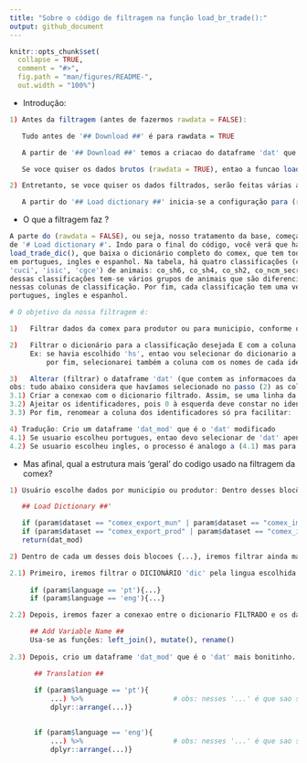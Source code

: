 ```yaml
---
title: "Sobre o código de filtragem na função load_br_trade():"
output: github_document
---
```


```r
knitr::opts_chunk$set(
  collapse = TRUE,
  comment = "#>",
  fig.path = "man/figures/README-",
  out.width = "100%")
```

* Introdução:

```r

1) Antes da filtragem (antes de fazermos rawdata = FALSE): 

   Tudo antes de '## Download ##' é para rawdata = TRUE

   A partir de '## Download ##' temos a criacao do dataframe 'dat' que é uma mega tabela com todos os dados da comex.

   Se voce quiser os dados brutos (rawdata = TRUE), entao a funcao load_br_trade() vai te retornar exatamente esse 'dat' original.

2) Entretanto, se voce quiser os dados filtrados, serão feitas várias alterações nesse 'dat'.

   A partir do '## Load dictionary ##' inicia-se a configuração para (rawdata = FALSE)

```

* O que a filtragem faz ?

```r

A parte do (rawdata = FALSE), ou seja, nosso tratamento da base, começa a partir
de '# Load dictionary #'. Indo para o final do código, você verá que há a funcao
load_trade_dic(), que baixa o dicionário completo do comex, que tem todos os nomes 
em portugues, ingles e espanhol. Na tabela, há quatro classificações (correspondentes a 'hs', 
'cuci', 'isic', 'cgce') de animais: co_sh6, co_sh4, co_sh2, co_ncm_secrom. Para cada uma
dessas classificações tem-se vários grupos de animais que são diferenciados por identificadores 
nessas colunas de classificação. Por fim, cada classificação tem uma versão em 
portugues, ingles e espanhol.

# O objetivo da nossa filtragem é:

1)   Filtrar dados da comex para produtor ou para municipio, conforme o usuário pedir no dataset.

2)   Filtrar o dicionário para a classificação desejada E com a coluna associada em ingles OU portugues, dependendo do que o usuario pedir. Vou pegar 2 colunas no fim das contas.
     Ex: se havia escolhido 'hs', entao vou selecionar do dicionario a coluna 'co_sh4', que possui os identificadores de cada categoria de animais segundo a classificacao 'hs', e,
         por fim, selecionarei também a coluna com os nomes de cada identificador na língua pedida pelo usuário.

3)   Alterar (filtrar) o dataframe 'dat' (que contem as informacoes da comex) a partir do dicionário filtrado: 
obs: tudo abaixo considera que havíamos selecionado no passo (2) as colunas de classificacao 'hs', ou seja,'co_sh4'
3.1) Criar a conexao com o dicionario filtrado. Assim, se uma linha da 'dat' nao for associada a um dos identificadores da coluna da classificação 'hs', entao a linha será excluída: left_join(dic,by='co_sh4')
3.2) Ajeitar os identificadores, pois 0 à esquerda deve constar no identificador. Configurar para ter 4 espaços e se o identificador tiver menos que isso, as casas vazias na esquerda (d) devem ser preenchidas com '0': mutate(co_sh4 = formatC(co_sh4, width = 4, format = 'd', flag = '0')
3.3) Por fim, renomear a coluna dos identificadores só pra facilitar:  rename(co_sh4 = sh4)

4) Tradução: Crio um dataframe 'dat_mod' que é o 'dat' modificado
4.1) Se usuario escolheu portugues, entao devo selecionar de 'dat' apenas as colunas em portugues. Alem disso, devo renomear as colunas com nomes mais simples. Por fim, organizo o dataframe por ano, mes,... com a funcao arrange()
4.2) Se usuario escolheu ingles, o processo é analogo a (4.1) mas para ingles.

```


* Mas afinal, qual a estrutura mais 'geral' do codigo usado na filtragem da comex?

```r

1) Usuário escolhe dados por municipio ou produtor: Dentro desses blocões, muita coisa acontece. No fim das contas, eles vao te cuspir um dataframe tratado chamado 'dat_mod'.

   ## Load Dictionary ##' 

   if (param$dataset == "comex_export_mun" | param$dataset == "comex_import_mun") {...}
   if (param$dataset == "comex_export_prod" | param$dataset == "comex_import_prod"){...}
   return(dat_mod)

2) Dentro de cada um desses dois blocoes {...}, iremos filtrar ainda mais. 

2.1) Primeiro, iremos filtrar o DICIONÁRIO 'dic' pela lingua escolhida:
    
     if (param$language == 'pt'){...}
     if (param$language == 'eng'){...}

2.2) Depois, iremos fazer a conexao entre o dicionario FILTRADO e os dados da comex (que estão na variavel 'dat'). No fim, teremos 'dat' filtrado:

     ## Add Variable Name ##
     Usa-se as funções: left_join(), mutate(), rename()
          
2.3) Depois, crio um dataframe 'dat_mod' que é o 'dat' mais bonitinho. Só com colunas em português ou ingles (dependendo do que o usuario quer), com as colunas com nomes mais simples e com as colunas organizadas a partir de anos, meses, ...

      ## Translation ##
      
      if (param$language == 'pt'){
          ...) %>%                      # obs: nesses '...' é que sao selecionadas e renomeadas as colunas em portugues
          dplyr::arrange(...)}

      
      if (param$language == 'eng'){
          ...) %>%                      # obs: nesses '...' é que sao selecionadas e renomeadas as colunas em ingles
          dplyr::arrange(...)}
```


